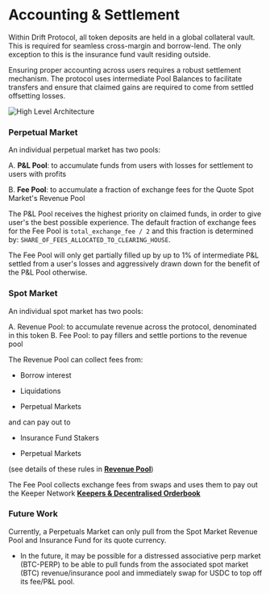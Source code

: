 

# Accounting & Settlement

Within Drift Protocol, all token deposits are held in a global collateral vault. This is required for seamless cross-margin and borrow-lend. The only exception to this is the insurance fund vault residing outside.

Ensuring proper accounting across users requires a robust settlement mechanism. The protocol uses intermediate Pool Balances to facilitate transfers and ensure that claimed gains are required to come from settled offsetting losses.

![**High Level Architecture**](public/assets/7o9CDj7ho4pmKHiTI8_aD_img9824.png)

### Perpetual Market

An individual perpetual market has two pools:

 A. **P&L Pool**: to accumulate funds from users with losses for settlement to users with profits
 
 B. **Fee Pool**: to accumulate a fraction of exchange fees for the Quote Spot Market's Revenue Pool

The P&L Pool receives the highest priority on claimed funds, in order to give user's the best possible experience. The default fraction of exchange fees for the Fee Pool is `total_exchange_fee / 2` and this fraction is determined by: `SHARE_OF_FEES_ALLOCATED_TO_CLEARING_HOUSE`.

<Callout>
The Fee Pool will only get partially filled up by up to 1% of intermediate P&L settled from a user's losses and aggressively drawn down for the benefit of the P&L Pool otherwise.
</Callout>

### Spot Market

An individual spot market has two pools:

 A. Revenue Pool: to accumulate revenue across the protocol, denominated in this token
 B. Fee Pool: to pay fillers and settle portions to the revenue pool

The Revenue Pool can collect fees from:

-   Borrow interest

-   Liquidations

-   Perpetual Markets

and can pay out to

-   Insurance Fund Stakers

-   Perpetual Markets

(see details of these rules in [**Revenue Pool**](/about-v2/revenue-pool))

The Fee Pool collects exchange fees from swaps and uses them to pay out the Keeper Network [**Keepers & Decentralised Orderbook**](/about-v2/keepers-decentralized-orderbook-faq)

### Future Work

Currently, a Perpetuals Market can only pull from the Spot Market Revenue Pool and Insurance Fund for its quote currency.

-   In the future, it may be possible for a distressed associative perp market (BTC-PERP) to be able to pull funds from the associated spot market (BTC) revenue/insurance pool and immediately swap for USDC to top off its fee/P&L pool.
